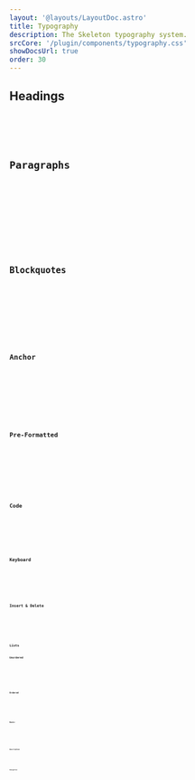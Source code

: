 ```yaml
---
layout: '@layouts/LayoutDoc.astro'
title: Typography
description: The Skeleton typography system.
srcCore: '/plugin/components/typography.css'
showDocsUrl: true
order: 30
---
```




## Headings

<Preview client:load>
  <Fragment slot="preview">
    <Headings />
  </Fragment>
  <Fragment slot="code">
    <Code code={HeadingsRaw} lang="html" />
  </Fragment>
</Preview>

## Paragraphs

<Preview client:load>
  <Fragment slot="preview">
    <Paragraphs />
  </Fragment>
  <Fragment slot="code">
    <Code code={ParagraphsRaw} lang="html" />
  </Fragment>
</Preview>

## Blockquotes

<Preview client:load>
  <Fragment slot="preview">
    <Blockquotes />
  </Fragment>
  <Fragment slot="code">
    <Code code={BlockquotesRaw} lang="html" />
  </Fragment>
</Preview>

## Anchor

<Preview client:load>
  <Fragment slot="preview">
    <Anchors />
  </Fragment>
  <Fragment slot="code">
    <Code code={AnchorsRaw} lang="html" />
  </Fragment>
</Preview>

## Pre-Formatted

<Preview client:load>
  <Fragment slot="preview">
    <Pre />
  </Fragment>
  <Fragment slot="code">
    <Code code={PreRaw} lang="html" />
  </Fragment>
</Preview>

## Code

<Preview client:load>
  <Fragment slot="preview">
    <CodeTag />
  </Fragment>
  <Fragment slot="code">
    <Code code={CodeTagRaw} lang="html" />
  </Fragment>
</Preview>

## Keyboard

<Preview client:load>
  <Fragment slot="preview">
    <Keyboard />
  </Fragment>
  <Fragment slot="code">
    <Code code={KeyboardRaw} lang="html" />
  </Fragment>
</Preview>

## Insert & Delete

<Preview client:load>
  <Fragment slot="preview">
    <InsDel />
  </Fragment>
  <Fragment slot="code">
    <Code code={InsDelRaw} lang="html" />
  </Fragment>
</Preview>

## Lists

### Unordered

<Preview client:load>
  <Fragment slot="preview">
    <ListUnordered />
  </Fragment>
  <Fragment slot="code">
    <Code code={ListUnorderedRaw} lang="html" />
  </Fragment>
</Preview>

### Ordered

<Preview client:load>
  <Fragment slot="preview">
    <ListOrdered />
  </Fragment>
  <Fragment slot="code">
    <Code code={ListOrderedRaw} lang="html" />
  </Fragment>
</Preview>

### Basic

<Preview client:load>
  <Fragment slot="preview">
    <ListBasic />
  </Fragment>
  <Fragment slot="code">
    <Code code={ListBasicRaw} lang="html" />
  </Fragment>
</Preview>

### Description

<Preview client:load>
  <Fragment slot="preview">
    <ListDesc />
  </Fragment>
  <Fragment slot="code">
    <Code code={ListDescRaw} lang="html" />
  </Fragment>
</Preview>

### Navigation

<Preview client:load>
  <Fragment slot="preview">
    <ListNav />
  </Fragment>
  <Fragment slot="code">
    <Code code={ListNavRaw} lang="html" />
  </Fragment>
</Preview>
